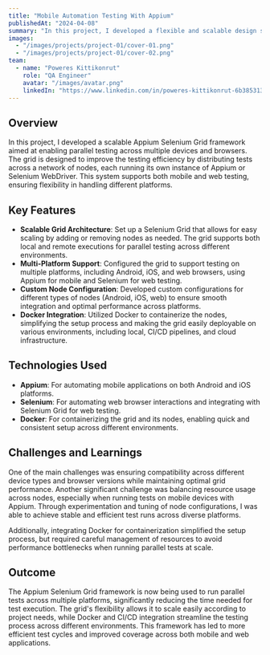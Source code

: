 ```yaml
---
title: "Mobile Automation Testing With Appium"
publishedAt: "2024-04-08"
summary: "In this project, I developed a flexible and scalable design system using Next.js for front-end development and Figma for design collaboration."
images:
  - "/images/projects/project-01/cover-01.png"
  - "/images/projects/project-01/cover-02.png"
team:
  - name: "Poweres Kittikonrut"
    role: "QA Engineer"
    avatar: "/images/avatar.png"
    linkedIn: "https://www.linkedin.com/in/poweres-kittikonrut-6b3853137"
---
```


## Overview

In this project, I developed a scalable Appium Selenium Grid framework aimed at enabling parallel testing across multiple devices and browsers. The grid is designed to improve the testing efficiency by distributing tests across a network of nodes, each running its own instance of Appium or Selenium WebDriver. This system supports both mobile and web testing, ensuring flexibility in handling different platforms.

## Key Features

- **Scalable Grid Architecture**: Set up a Selenium Grid that allows for easy scaling by adding or removing nodes as needed. The grid supports both local and remote executions for parallel testing across different environments.
- **Multi-Platform Support**: Configured the grid to support testing on multiple platforms, including Android, iOS, and web browsers, using Appium for mobile and Selenium for web testing.
- **Custom Node Configuration**: Developed custom configurations for different types of nodes (Android, iOS, web) to ensure smooth integration and optimal performance across platforms.
- **Docker Integration**: Utilized Docker to containerize the nodes, simplifying the setup process and making the grid easily deployable on various environments, including local, CI/CD pipelines, and cloud infrastructure.

## Technologies Used

- **Appium**: For automating mobile applications on both Android and iOS platforms.
- **Selenium**: For automating web browser interactions and integrating with Selenium Grid for web testing.
- **Docker**: For containerizing the grid and its nodes, enabling quick and consistent setup across different environments.

## Challenges and Learnings

One of the main challenges was ensuring compatibility across different device types and browser versions while maintaining optimal grid performance. Another significant challenge was balancing resource usage across nodes, especially when running tests on mobile devices with Appium. Through experimentation and tuning of node configurations, I was able to achieve stable and efficient test runs across diverse platforms.

Additionally, integrating Docker for containerization simplified the setup process, but required careful management of resources to avoid performance bottlenecks when running parallel tests at scale.

## Outcome

The Appium Selenium Grid framework is now being used to run parallel tests across multiple platforms, significantly reducing the time needed for test execution. The grid's flexibility allows it to scale easily according to project needs, while Docker and CI/CD integration streamline the testing process across different environments. This framework has led to more efficient test cycles and improved coverage across both mobile and web applications.
